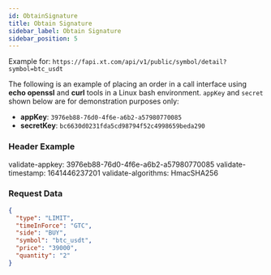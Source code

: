```yaml
---
id: ObtainSignature
title: Obtain Signature
sidebar_label: Obtain Signature
sidebar_position: 5
---
```


Example for: `https://fapi.xt.com/api/v1/public/symbol/detail?symbol=btc_usdt`

The following is an example of placing an order in a call interface using **echo openssl** and **curl** tools in a Linux bash environment. `appKey` and `secret` shown below are for demonstration purposes only:

- **appKey**: `3976eb88-76d0-4f6e-a6b2-a57980770085`
- **secretKey**: `bc6630d0231fda5cd98794f52c4998659beda290`

### Header Example

validate-appkey: 3976eb88-76d0-4f6e-a6b2-a57980770085 validate-timestamp: 1641446237201 validate-algorithms: HmacSHA256

### Request Data

```json
{
  "type": "LIMIT",
  "timeInForce": "GTC",
  "side": "BUY",
  "symbol": "btc_usdt",
  "price": "39000",
  "quantity": "2"
}
```
